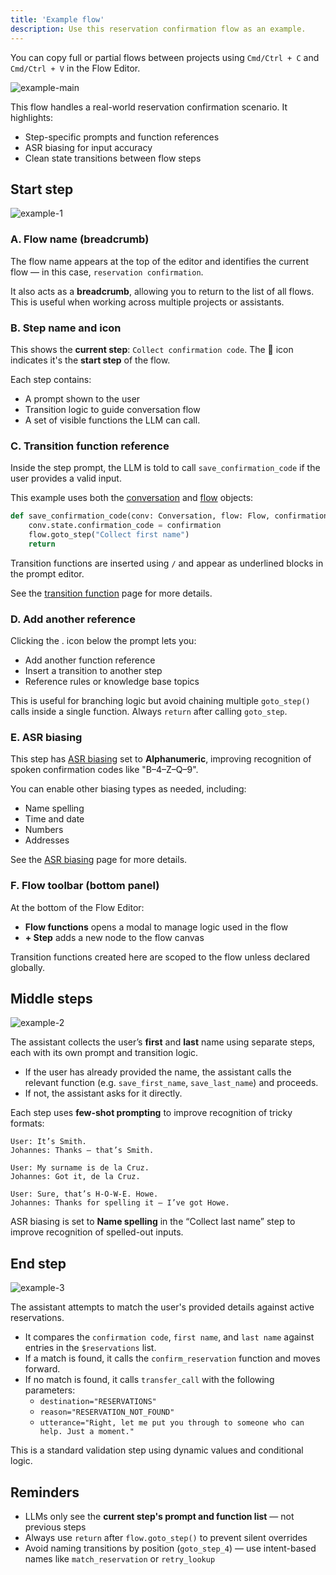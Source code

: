 ```yaml
---
title: 'Example flow'
description: Use this reservation confirmation flow as an example.
---
```


<Tip>You can copy full or partial flows between projects using `Cmd/Ctrl + C` and `Cmd/Ctrl + V` in the Flow Editor.</Tip>

![example-main](/images/flow-default-page.png)

This flow handles a real-world reservation confirmation scenario. It highlights:
- Step-specific prompts and function references
- ASR biasing for input accuracy
- Clean state transitions between flow steps

## Start step

![example-1](/images/flow-hotel-start-step.png)

### A. Flow name (breadcrumb)
The flow name appears at the top of the editor and identifies the current flow — in this case, `reservation confirmation`.

It also acts as a **breadcrumb**, allowing you to return to the list of all flows. This is useful when working across multiple projects or assistants.

### B. Step name and icon
This shows the **current step**: `Collect confirmation code`. The 🏁 icon indicates it's the **start step** of the flow.

Each step contains:
- A prompt shown to the user
- Transition logic to guide conversation flow
- A set of visible functions the LLM can call.

### C. Transition function reference
Inside the step prompt, the LLM is told to call `save_confirmation_code` if the user provides a valid input.

This example uses both the [conversation](/function/classes/conv-object) and [flow](/flows/object) objects:

```python
def save_confirmation_code(conv: Conversation, flow: Flow, confirmation: str):
    conv.state.confirmation_code = confirmation
    flow.goto_step("Collect first name")
    return
```

Transition functions are inserted using `/` and appear as underlined blocks in the prompt editor.

See the [transition function](transition-functions) page for more details.

### D. Add another reference
Clicking the <Icon icon="plus" iconType="solid" />. icon below the prompt lets you:
- Add another function reference
- Insert a transition to another step
- Reference rules or knowledge base topics

This is useful for branching logic but avoid chaining multiple `goto_step()` calls inside a single function. Always `return` after calling `goto_step`.

### E. ASR biasing
This step has [ASR biasing](asr-biasing) set to **Alphanumeric**, improving recognition of spoken confirmation codes like "B–4–Z–Q–9".

You can enable other biasing types as needed, including:
- Name spelling
- Time and date
- Numbers
- Addresses

See the [ASR biasing](asr-biasing) page for more details.

### F. Flow toolbar (bottom panel)
At the bottom of the Flow Editor:
- **Flow functions** opens a modal to manage logic used in the flow
- **+ Step** adds a new node to the flow canvas

Transition functions created here are scoped to the flow unless declared globally.

## Middle steps

![example-2](/images/flow-example-middle.png)

The assistant collects the user’s **first** and **last** name using separate steps, each with its own prompt and transition logic.

- If the user has already provided the name, the assistant calls the relevant function (e.g. `save_first_name`, `save_last_name`) and proceeds.
- If not, the assistant asks for it directly.

Each step uses **few-shot prompting** to improve recognition of tricky formats:

```plaintext
User: It’s Smith.
Johannes: Thanks — that’s Smith.

User: My surname is de la Cruz.
Johannes: Got it, de la Cruz.

User: Sure, that’s H-O-W-E. Howe.
Johannes: Thanks for spelling it — I’ve got Howe.
```

ASR biasing is set to **Name spelling** in the “Collect last name” step to improve recognition of spelled-out inputs.

## End step

![example-3](/images/flow-example-end.png)

The assistant attempts to match the user's provided details against active reservations.

- It compares the `confirmation code`, `first name`, and `last name` against entries in the `$reservations` list.
- If a match is found, it calls the `confirm_reservation` function and moves forward.
- If no match is found, it calls `transfer_call` with the following parameters:
  - `destination="RESERVATIONS"`
  - `reason="RESERVATION_NOT_FOUND"`
  - `utterance="Right, let me put you through to someone who can help. Just a moment."`

This is a standard validation step using dynamic values and conditional logic.

## Reminders

- LLMs only see the **current step's prompt and function list** — not previous steps
- Always use `return` after `flow.goto_step()` to prevent silent overrides
- Avoid naming transitions by position (`goto_step_4`) — use intent-based names like `match_reservation` or `retry_lookup`